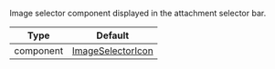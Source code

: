 Image selector component displayed in the attachment selector bar.


| Type               | Default      |
| ------------------ | ------------ |
| component | [ImageSelectorIcon](https://github.com/GetStream/stream-chat-react-native/blob/master/package/src/components/AttachmentPicker/components/ImageSelectorIcon.tsx) |
